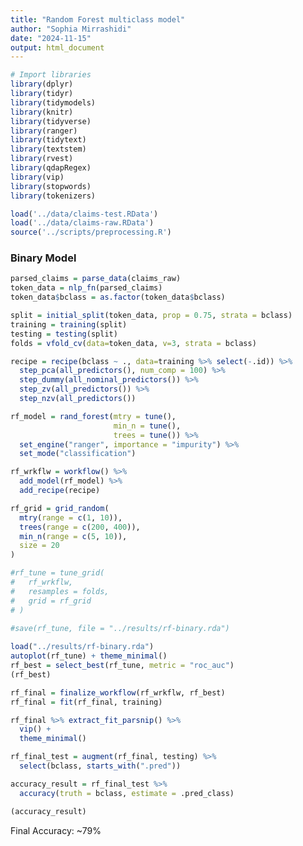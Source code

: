 ```yaml
---
title: "Random Forest multiclass model"
author: "Sophia Mirrashidi"
date: "2024-11-15"
output: html_document
---
```


```r
# Import libraries
library(dplyr)
library(tidyr)
library(tidymodels)
library(knitr)
library(tidyverse)
library(ranger)
library(tidytext)
library(textstem)
library(rvest)
library(qdapRegex)
library(vip)
library(stopwords)
library(tokenizers)

load('../data/claims-test.RData')
load('../data/claims-raw.RData')
source('../scripts/preprocessing.R')
```

### Binary Model

```r
parsed_claims = parse_data(claims_raw)
token_data = nlp_fn(parsed_claims)
token_data$bclass = as.factor(token_data$bclass)

split = initial_split(token_data, prop = 0.75, strata = bclass)
training = training(split)
testing = testing(split)
folds = vfold_cv(data=token_data, v=3, strata = bclass)

recipe = recipe(bclass ~ ., data=training %>% select(-.id)) %>%
  step_pca(all_predictors(), num_comp = 100) %>%
  step_dummy(all_nominal_predictors()) %>%  
  step_zv(all_predictors()) %>%  
  step_nzv(all_predictors()) 
```


```r
rf_model = rand_forest(mtry = tune(), 
                       min_n = tune(),
                       trees = tune()) %>%
  set_engine("ranger", importance = "impurity") %>% 
  set_mode("classification")

rf_wrkflw = workflow() %>% 
  add_model(rf_model) %>% 
  add_recipe(recipe)

rf_grid = grid_random(
  mtry(range = c(1, 10)), 
  trees(range = c(200, 400)), 
  min_n(range = c(5, 10)),
  size = 20
)
```

```r
#rf_tune = tune_grid(
#   rf_wrkflw,
#   resamples = folds,
#   grid = rf_grid
# )
 
#save(rf_tune, file = "../results/rf-binary.rda")
```

```r
load("../results/rf-binary.rda")
autoplot(rf_tune) + theme_minimal()
rf_best = select_best(rf_tune, metric = "roc_auc")
(rf_best)
```

```r
rf_final = finalize_workflow(rf_wrkflw, rf_best)
rf_final = fit(rf_final, training)

rf_final %>% extract_fit_parsnip() %>% 
  vip() +
  theme_minimal()

rf_final_test = augment(rf_final, testing) %>% 
  select(bclass, starts_with(".pred"))

accuracy_result = rf_final_test %>%
  accuracy(truth = bclass, estimate = .pred_class)

(accuracy_result)
```
Final Accuracy: ~79%

